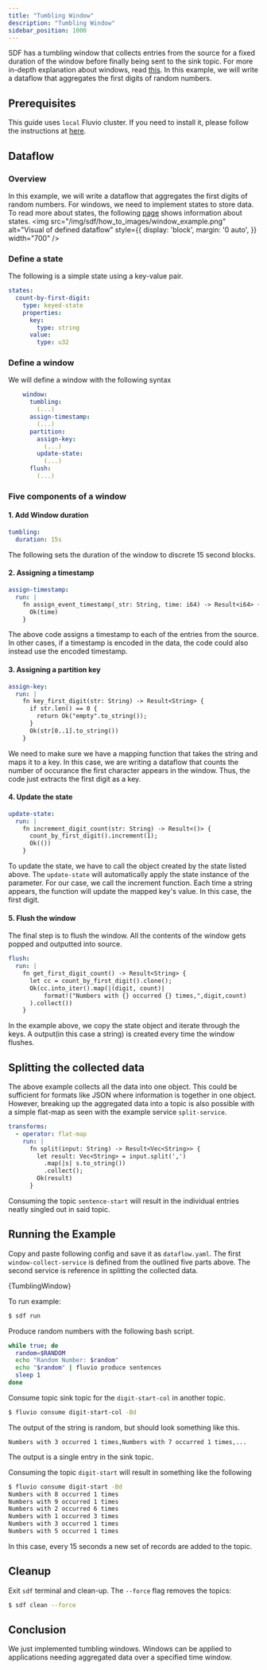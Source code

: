 ```yaml
---
title: "Tumbling Window"
description: "Tumbling Window"
sidebar_position: 1000
---
```



SDF has a tumbling window that collects entries from the source for a fixed duration of the window before finally being sent to the sink topic. For more in-depth explanation about windows, read [this][windows]. In this example, we will write a dataflow that aggregates the first digits of random numbers.

## Prerequisites

This guide uses `local` Fluvio cluster. If you need to install it, please follow the instructions at [here][installation].

## Dataflow
### Overview
In this example, we will write a dataflow that aggregates the first digits of random numbers. For windows, we need to implement states to store data. To read more about states, the following [page][state] shows information about states. 
<img src="/img/sdf/how_to_images/window_example.png" alt="Visual of defined dataflow"  style={{ display: 'block', margin: '0 auto', }} width="700" />

### Define a state

The following is a simple state using a key-value pair.
```YAML
states:
  count-by-first-digit:
    type: keyed-state
    properties:
      key: 
        type: string
      value:
        type: u32   
```

### Define a window

We will define a window with the following syntax
```YAML
    window: 
      tumbling: 
        (...)
      assign-timestamp:
        (...)
      partition:
        assign-key:
          (...)
        update-state:
          (...)
      flush:
        (...)
```

### Five components of a window

#### 1. Add Window duration
```YAML
tumbling: 
  duration: 15s
```
The following sets the duration of the window to discrete 15 second blocks.

#### 2. Assigning a timestamp

```YAML
assign-timestamp:
  run: | 
    fn assign_event_timestamp(_str: String, time: i64) -> Result<i64> {
      Ok(time)
    }
```
The above code assigns a timestamp to each of the entries from the source. In other cases, if a timestamp is encoded in the data, the code could also instead use the encoded timestamp.

#### 3. Assigning a partition key

```YAML
assign-key:
  run: |
    fn key_first_digit(str: String) -> Result<String> {
      if str.len() == 0 {
        return Ok("empty".to_string());
      }
      Ok(str[0..1].to_string())
    }
```
We need to make sure we have a mapping function that takes the string and maps it to a key. In this case, we are writing a dataflow that counts the number of occurance the first character appears in the window. Thus, the code just extracts the first digit as a key.

#### 4. Update the state

```YAML
update-state:
  run: |
    fn increment_digit_count(str: String) -> Result<()> {
      count_by_first_digit().increment(1);
      Ok(())
    }
```
To update the state, we have to call the object created by the state listed above. The `update-state` will automatically apply the state instance of the parameter. For our case, we call the increment function. Each time a string appears, the function will update the mapped key's value. In this case, the first digit.

#### 5. Flush the window

The final step is to flush the window. All the contents of the window gets popped and outputted into source.
```YAML
flush:
  run: |
    fn get_first_digit_count() -> Result<String> {
      let cc = count_by_first_digit().clone();
      Ok(cc.into_iter().map(|(digit, count)|
          format!("Numbers with {} occurred {} times,",digit,count)
      ).collect())
    }
```
In the example above, we copy the state object and iterate through the keys. A output(in this case a string) is created every time the window flushes. 

## Splitting the collected data

The above example collects all the data into one object. This could be sufficient for formats like JSON where information is together in one object. However, breaking up the aggregated data into a topic is also possible with a simple flat-map as seen with the example service `split-service`.

```YAML
transforms:
  - operator: flat-map
    run: |
      fn split(input: String) -> Result<Vec<String>> {
        let result: Vec<String> = input.split(',')
          .map(|s| s.to_string())
          .collect();
        Ok(result)
      }
```

Consuming the topic `sentence-start` will result in the individual entries neatly singled out in said topic.

## Running the Example

Copy and paste following config and save it as `dataflow.yaml`. The first `window-collect-service` is defined from the outlined five parts above. The second service is reference in splitting the collected data.

<CodeBlock language="yaml">{TumblingWindow}</CodeBlock>

To run example:
```bash copy="cmd"
$ sdf run
```

Produce random numbers with the following bash script.

```bash copy="cmd"
while true; do
  random=$RANDOM
  echo "Random Number: $random"
  echo "$random" | fluvio produce sentences
  sleep 1  
done
```

Consume topic sink topic for the `digit-start-col` in another topic.

```bash copy="cmd"
$ fluvio consume digit-start-col -Bd
```

The output of the string is random, but should look something like this.
```
Numbers with 3 occurred 1 times,Numbers with 7 occurred 1 times,...
```
The output is a single entry in the sink topic.

Consuming the topic `digit-start` will result in something like the following
```bash copy="cmd"
$ fluvio consume digit-start -Bd
Numbers with 8 occurred 1 times
Numbers with 9 occurred 1 times
Numbers with 2 occurred 6 times
Numbers with 1 occurred 3 times
Numbers with 3 occurred 1 times
Numbers with 5 occurred 1 times
```
In this case, every 15 seconds a new set of records are added to the topic.

## Cleanup

Exit `sdf` terminal and clean-up. The `--force` flag removes the topics:

```bash copy="cmd"
$ sdf clean --force
```


## Conclusion

We just implemented tumbling windows. Windows can be applied to applications needing aggregated data over a specified time window.

[installation]: /docs/fluvio/quickstart#install-fluvio
[windows]: /sdf/concepts/window-processing
[state]: /sdf/concepts/state